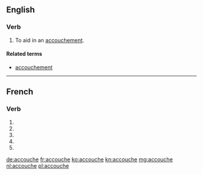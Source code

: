 {{also|accouché}}
==English==

===Verb===
{{en-verb|accouch|es}}

# {{context|transitive|lang=en}} To aid in an [[accouchement]].

====Related terms====
* [[accouchement]]

----

==French==

===Verb===
{{fr-verb-form}}

# {{conjugation of|accoucher||1|s|pres|ind|lang=fr}}
# {{conjugation of|accoucher||3|s|pres|ind|lang=fr}}
# {{conjugation of|accoucher||1|s|pres|sub|lang=fr}}
# {{conjugation of|accoucher||3|s|pres|sub|lang=fr}}
# {{conjugation of|accoucher||2|s|imp|lang=fr}}

[[de:accouche]]
[[fr:accouche]]
[[ko:accouche]]
[[kn:accouche]]
[[mg:accouche]]
[[nl:accouche]]
[[pl:accouche]]